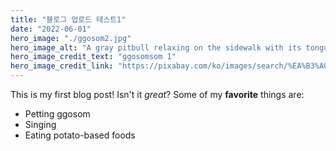 ```yaml
---
title: "블로그 업로드 테스트1"
date: "2022-06-01"
hero_image: "./ggosom2.jpg"
hero_image_alt: "A gray pitbull relaxing on the sidewalk with its tongue hanging out"
hero_image_credit_text: "ggosomsom 1"
hero_image_credit_link: "https://pixabay.com/ko/images/search/%EA%B3%A0%EC%96%91%EC%9D%B4/"
---
```


This is my first blog post! Isn't it _great_?
Some of my **favorite** things are:

- Petting ggosom
- Singing
- Eating potato-based foods
